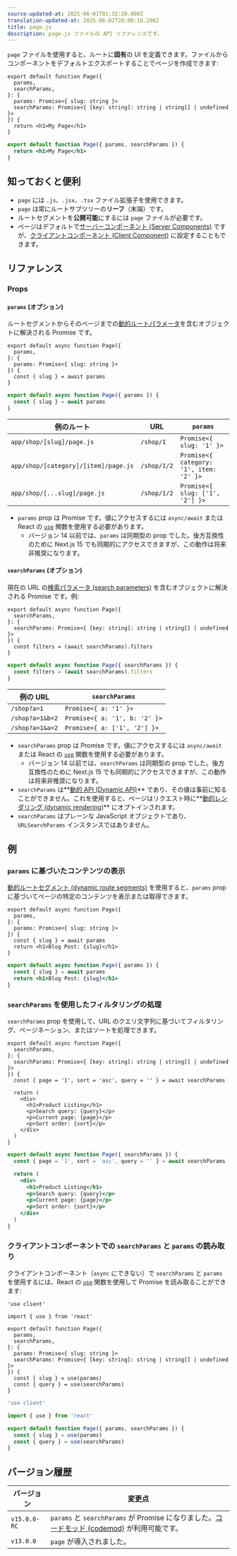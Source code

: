 ```yaml
---
source-updated-at: 2025-06-01T01:32:20.000Z
translation-updated-at: 2025-06-02T20:08:16.298Z
title: page.js
description: page.js ファイルの API リファレンスです。
---
```


`page` ファイルを使用すると、ルートに**固有**の UI を定義できます。ファイルからコンポーネントをデフォルトエクスポートすることでページを作成できます:

```tsx filename="app/blog/[slug]/page.tsx" switcher
export default function Page({
  params,
  searchParams,
}: {
  params: Promise<{ slug: string }>
  searchParams: Promise<{ [key: string]: string | string[] | undefined }>
}) {
  return <h1>My Page</h1>
}
```

```jsx filename="app/blog/[slug]/page.js" switcher
export default function Page({ params, searchParams }) {
  return <h1>My Page</h1>
}
```

## 知っておくと便利

- `page` には `.js`、`.jsx`、`.tsx` ファイル拡張子を使用できます。
- `page` は常にルートサブツリーの**リーフ**（末端）です。
- ルートセグメントを**公開可能**にするには `page` ファイルが必要です。
- ページはデフォルトで[サーバーコンポーネント (Server Components)](https://react.dev/reference/rsc/server-components) ですが、[クライアントコンポーネント (Client Component)](https://react.dev/reference/rsc/use-client) に設定することもできます。

## リファレンス

### Props

#### `params` (オプション)

ルートセグメントからそのページまでの[動的ルートパラメータ](/docs/app/api-reference/file-conventions/dynamic-routes)を含むオブジェクトに解決される Promise です。

```tsx filename="app/shop/[slug]/page.tsx" switcher
export default async function Page({
  params,
}: {
  params: Promise<{ slug: string }>
}) {
  const { slug } = await params
}
```

```jsx filename="app/shop/[slug]/page.js" switcher
export default async function Page({ params }) {
  const { slug } = await params
}
```

| 例のルート                        | URL         | `params`                                |
| --------------------------------- | ----------- | --------------------------------------- |
| `app/shop/[slug]/page.js`         | `/shop/1`   | `Promise<{ slug: '1' }>`                |
| `app/shop/[category]/[item]/page.js` | `/shop/1/2` | `Promise<{ category: '1', item: '2' }>` |
| `app/shop/[...slug]/page.js`      | `/shop/1/2` | `Promise<{ slug: ['1', '2'] }>`         |

- `params` prop は Promise です。値にアクセスするには `async/await` または React の [`use`](https://react.dev/reference/react/use) 関数を使用する必要があります。
  - バージョン 14 以前では、`params` は同期型の prop でした。後方互換性のために Next.js 15 でも同期的にアクセスできますが、この動作は将来非推奨になります。

#### `searchParams` (オプション)

現在の URL の[検索パラメータ (search parameters)](https://developer.mozilla.org/docs/Learn/Common_questions/What_is_a_URL#parameters) を含むオブジェクトに解決される Promise です。例:

```tsx filename="app/shop/page.tsx" switcher
export default async function Page({
  searchParams,
}: {
  searchParams: Promise<{ [key: string]: string | string[] | undefined }>
}) {
  const filters = (await searchParams).filters
}
```

```jsx filename="app/shop/page.js" switcher
export default async function Page({ searchParams }) {
  const filters = (await searchParams).filters
}
```

| 例の URL      | `searchParams`                |
| ------------- | ----------------------------- |
| `/shop?a=1`   | `Promise<{ a: '1' }>`         |
| `/shop?a=1&b=2` | `Promise<{ a: '1', b: '2' }>` |
| `/shop?a=1&a=2` | `Promise<{ a: ['1', '2'] }>`  |

- `searchParams` prop は Promise です。値にアクセスするには `async/await` または React の [`use`](https://react.dev/reference/react/use) 関数を使用する必要があります。
  - バージョン 14 以前では、`searchParams` は同期型の prop でした。後方互換性のために Next.js 15 でも同期的にアクセスできますが、この動作は将来非推奨になります。
- `searchParams` は**[動的 API (Dynamic API)](/docs/app/getting-started/partial-prerendering#dynamic-rendering)** であり、その値は事前に知ることができません。これを使用すると、ページはリクエスト時に**[動的レンダリング (dynamic rendering)](/docs/app/getting-started/partial-prerendering#dynamic-rendering)** にオプトインされます。
- `searchParams` はプレーンな JavaScript オブジェクトであり、`URLSearchParams` インスタンスではありません。

## 例

### `params` に基づいたコンテンツの表示

[動的ルートセグメント (dynamic route segments)](/docs/app/api-reference/file-conventions/dynamic-routes) を使用すると、`params` prop に基づいてページの特定のコンテンツを表示または取得できます。

```tsx filename="app/blog/[slug]/page.tsx" switcher
export default async function Page({
  params,
}: {
  params: Promise<{ slug: string }>
}) {
  const { slug } = await params
  return <h1>Blog Post: {slug}</h1>
}
```

```jsx filename="app/blog/[slug]/page.js" switcher
export default async function Page({ params }) {
  const { slug } = await params
  return <h1>Blog Post: {slug}</h1>
}
```

### `searchParams` を使用したフィルタリングの処理

`searchParams` prop を使用して、URL のクエリ文字列に基づいてフィルタリング、ページネーション、またはソートを処理できます。

```tsx filename="app/shop/page.tsx" switcher
export default async function Page({
  searchParams,
}: {
  searchParams: Promise<{ [key: string]: string | string[] | undefined }>
}) {
  const { page = '1', sort = 'asc', query = '' } = await searchParams

  return (
    <div>
      <h1>Product Listing</h1>
      <p>Search query: {query}</p>
      <p>Current page: {page}</p>
      <p>Sort order: {sort}</p>
    </div>
  )
}
```

```jsx filename="app/shop/page.js" switcher
export default async function Page({ searchParams }) {
  const { page = '1', sort = 'asc', query = '' } = await searchParams

  return (
    <div>
      <h1>Product Listing</h1>
      <p>Search query: {query}</p>
      <p>Current page: {page}</p>
      <p>Sort order: {sort}</p>
    </div>
  )
}
```

### クライアントコンポーネントでの `searchParams` と `params` の読み取り

クライアントコンポーネント（`async` にできない）で `searchParams` と `params` を使用するには、React の [`use`](https://react.dev/reference/react/use) 関数を使用して Promise を読み取ることができます:

```tsx filename="app/page.tsx" switcher
'use client'

import { use } from 'react'

export default function Page({
  params,
  searchParams,
}: {
  params: Promise<{ slug: string }>
  searchParams: Promise<{ [key: string]: string | string[] | undefined }>
}) {
  const { slug } = use(params)
  const { query } = use(searchParams)
}
```

```js filename="app/page.js" switcher
'use client'

import { use } from 'react'

export default function Page({ params, searchParams }) {
  const { slug } = use(params)
  const { query } = use(searchParams)
}
```

## バージョン履歴

| バージョン      | 変更点                                                                                                          |
| --------------- | ---------------------------------------------------------------------------------------------------------------- |
| `v15.0.0-RC` | `params` と `searchParams` が Promise になりました。[コードモッド (codemod)](/docs/app/guides/upgrading/codemods#150) が利用可能です。 |
| `v13.0.0`    | `page` が導入されました。                                                                                               |